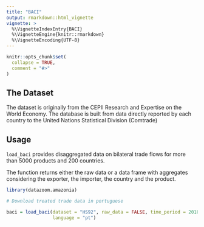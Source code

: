 ---
title: "BACI"
output: rmarkdown::html_vignette
vignette: >
  %\VignetteIndexEntry{BACI}
  %\VignetteEngine{knitr::rmarkdown}
  %\VignetteEncoding{UTF-8}
---

```{r, include = FALSE}
knitr::opts_chunk$set(
  collapse = TRUE,
  comment = "#>"
)
```

## The Dataset

The dataset is originally from the CEPII Research and Expertise on the World Economy. The database is built from data directly reported by each country to the United Nations Statistical Division (Comtrade)

## Usage

`load_baci` provides disaggregated data on bilateral trade flows for more than 5000 products and 200 countries. 

The function returns either the raw data or a data frame with aggregates considering the exporter, the importer, the country and the product.

```{r, eval = FALSE}
library(datazoom.amazonia)

# Download treated trade data in portuguese

baci = load_baci(dataset = "HS92", raw_data = FALSE, time_period = 2018,
                 language = "pt")
```
